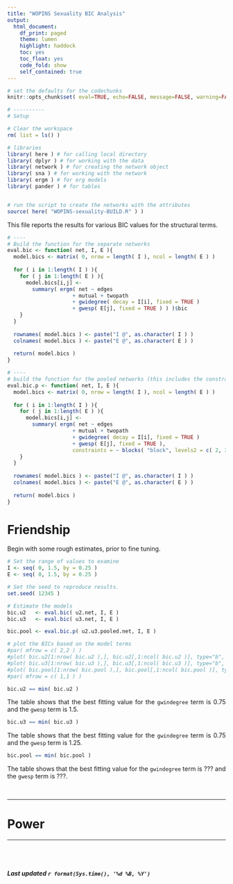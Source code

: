 ```yaml
---
title: "WOPINS Sexuality BIC Analysis"
output: 
  html_document:
    df_print: paged
    theme: lumen
    highlight: haddock
    toc: yes
    toc_float: yes
    code_fold: show
    self_contained: true
---
```


<style>
body {
text-align: justify}
</style>


```r

# set the defaults for the codechunks
knitr::opts_chunk$set( eval=TRUE, echo=FALSE, message=FALSE, warning=FALSE, cache=TRUE )

```


```r

# ----------
# Setup 

# Clear the workspace
rm( list = ls() )

# libraries
library( here ) # for calling local directory
library( dplyr ) # for working with the data
library( network ) # for creating the network object
library( sna ) # for working with the network
library( ergm ) # for erg models
library( pander ) # for tables


# run the script to create the networks with the attributes
source( here( "WOPINS-sexuality-BUILD.R" ) )

```

This file reports the results for various BIC values for the structural terms.

```r

# ----
# Build the function for the separate networks
eval.bic <- function( net, I, E ){
  model.bics <- matrix( 0, nrow = length( I ), ncol = length( E ) )
  
  for ( i in 1:length( I ) ){
    for ( j in 1:length( E ) ){
      model.bics[i,j] <- 
        summary( ergm( net ~ edges
                     + mutual + twopath 
                     + gwidegree( decay = I[i], fixed = TRUE )
                     + gwesp( E[j], fixed = TRUE ) ) )$bic
    }
  }
  
  rownames( model.bics ) <- paste("I @", as.character( I ) )
  colnames( model.bics ) <- paste("E @", as.character( E ) )
  
  return( model.bics )
}

# ----
# build the function for the pooled networks (this includes the constraint)
eval.bic.p <- function( net, I, E ){
  model.bics <- matrix( 0, nrow = length( I ), ncol = length( E ) )
  
  for ( i in 1:length( I ) ){
    for ( j in 1:length( E ) ){
      model.bics[i,j] <- 
        summary( ergm( net ~ edges
                     + mutual + twopath 
                     + gwidegree( decay = I[i], fixed = TRUE )
                     + gwesp( E[j], fixed = TRUE ),
                     constraints = ~ blocks( "block", levels2 = c( 2, 3 ) ) ) )$bic
    }
  }
  
  rownames( model.bics ) <- paste("I @", as.character( I ) )
  colnames( model.bics ) <- paste("E @", as.character( E ) )
  
  return( model.bics )
}

```

# Friendship

Begin with some rough estimates, prior to fine tuning.

```r

# Set the range of values to examine
I <- seq( 0, 1.5, by = 0.25 )
E <- seq( 0, 1.5, by = 0.25 )

```

```r

# Set the seed to reproduce results.
set.seed( 12345 )

# Estimate the models
bic.u2   <- eval.bic( u2.net, I, E )
bic.u3   <- eval.bic( u3.net, I, E )

bic.pool <- eval.bic.p( u2.u3.pooled.net, I, E )

```

```r

# plot the BICs based on the model terms
#par( mfrow = c( 2,2 ) )
#plot( bic.u2[1:nrow( bic.u2 ),], bic.u2[,1:ncol( bic.u2 )], type="b", main="BIC for GW terms (u2)", xlab = "gwindegree", ylab = "gwesp")
#plot( bic.u3[1:nrow( bic.u3 ),], bic.u3[,1:ncol( bic.u3 )], type="b", main="BIC for GW terms (u3)", xlab = "gwindegree", ylab = "gwesp")
#plot( bic.pool[1:nrow( bic.pool ),], bic.pool[,1:ncol( bic.pool )], type="b", main="BIC for GW terms (pooled)", xlab = "gwindegree", ylab = "gwesp")
#par( mfrow = c( 1,1 ) )

```

```r

bic.u2 == min( bic.u2 )

```

The table shows that the best fitting value for the `gwindegree` term is 0.75 and the `gwesp` term is 1.5.

```r

bic.u3 == min( bic.u3 )

```

The table shows that the best fitting value for the `gwindegree` term is 0.75 and the `gwesp` term is 1.25.

```r

bic.pool == min( bic.pool )

```

The table shows that the best fitting value for the `gwindegree` term is ??? and the `gwesp` term is ???.

<br>

----

# Power


----

<br>
<br>

###### ***Last updated `r format(Sys.time(), '%d %B, %Y')`***